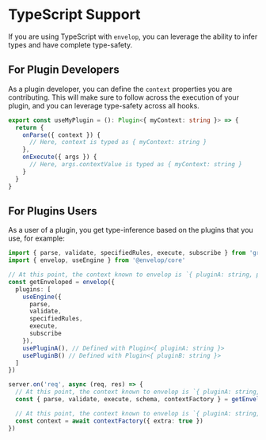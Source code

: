 # TypeScript Support

If you are using TypeScript with `envelop`, you can leverage the ability to infer types and have complete type-safety.

## For Plugin Developers

As a plugin developer, you can define the `context` properties you are contributing. This will make sure to follow across the execution of your plugin, and you can leverage type-safety across all hooks.

```ts
export const useMyPlugin = (): Plugin<{ myContext: string }> => {
  return {
    onParse({ context }) {
      // Here, context is typed as { myContext: string }
    },
    onExecute({ args }) {
      // Here, args.contextValue is typed as { myContext: string }
    }
  }
}
```

## For Plugins Users

As a user of a plugin, you get type-inference based on the plugins that you use, for example:

```ts
import { parse, validate, specifiedRules, execute, subscribe } from 'graphql'
import { envelop, useEngine } from '@envelop/core'

// At this point, the context known to envelop is `{ pluginA: string, pluginB: string }`
const getEnveloped = envelop({
  plugins: [
    useEngine({
      parse,
      validate,
      specifiedRules,
      execute,
      subscribe
    }),
    usePluginA(), // Defined with Plugin<{ pluginA: string }>
    usePluginB() // Defined with Plugin<{ pluginB: string }>
  ]
})

server.on('req', async (req, res) => {
  // At this point, the context known to envelop is `{ pluginA: string, pluginB: string, req: Http.IncomingRequest }`
  const { parse, validate, execute, schema, contextFactory } = getEnveloped({ req })

  // At this point, the context known to envelop is `{ pluginA: string, pluginB: string, req: Http.IncomingRequest, extra: boolean }`
  const context = await contextFactory({ extra: true })
})
```
